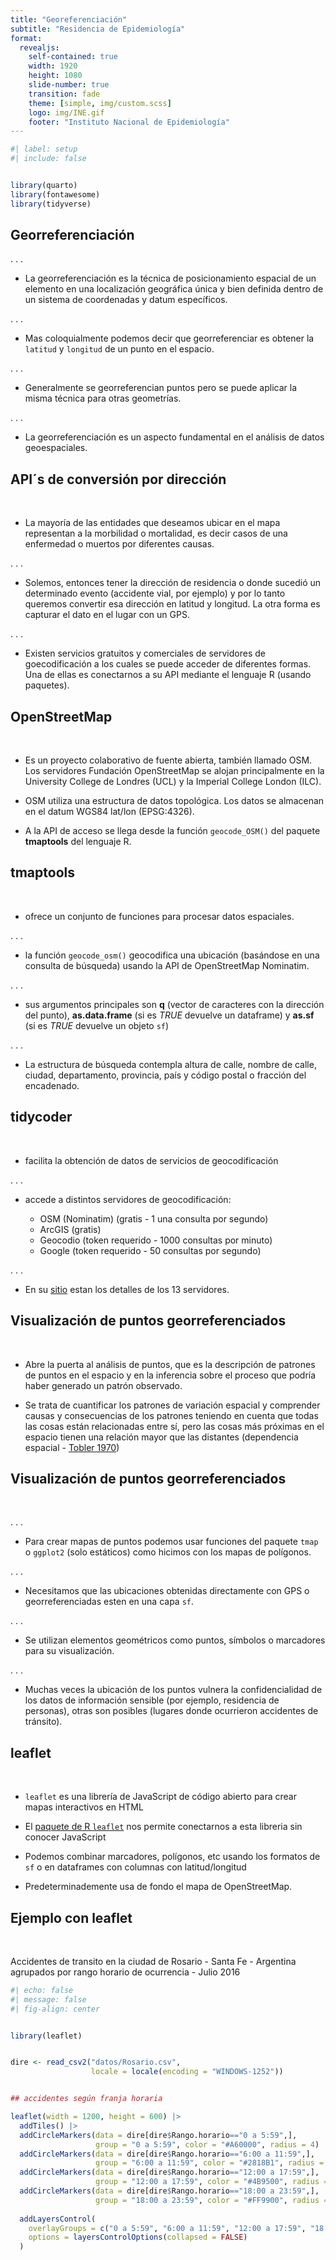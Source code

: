 ```yaml
---
title: "Georeferenciación"
subtitle: "Residencia de Epidemiología"
format: 
  revealjs:
    self-contained: true
    width: 1920
    height: 1080
    slide-number: true
    transition: fade
    theme: [simple, img/custom.scss]
    logo: img/INE.gif
    footer: "Instituto Nacional de Epidemiología"
---
```


```r
#| label: setup
#| include: false


library(quarto)
library(fontawesome)
library(tidyverse)
```


## Georreferenciación {.title-top}

. . . 

- La georreferenciación es la técnica de posicionamiento espacial de un elemento en una localización geográfica única y bien definida dentro de un sistema de coordenadas y datum específicos.

. . . 

- Mas coloquialmente podemos decir que georreferenciar es obtener la `latitud` y `longitud` de un punto en el espacio. 

. . . 

- Generalmente se georreferencian puntos pero se puede aplicar la misma técnica para otras geometrías.

. . . 

- La georreferenciación es un aspecto fundamental en el análisis de datos geoespaciales.


## API´s de conversión por dirección {.title-top}

<br>

- La mayoría de las entidades que deseamos ubicar en el mapa representan a la morbilidad  o mortalidad, es decir casos de una enfermedad o muertos por diferentes causas.

. . .



- Solemos, entonces tener la dirección de residencia o donde sucedió un determinado evento (accidente vial, por ejemplo) y por lo tanto queremos convertir esa dirección en latitud y longitud. La otra forma es capturar el dato en el lugar con un GPS.

. . .

- Existen servicios gratuitos y comerciales de servidores de goecodificación a los cuales se puede acceder de diferentes formas. Una de ellas es conectarnos a su API mediante el lenguaje R (usando paquetes).

## OpenStreetMap {.title-top}

<br>

::: {.fragment .fade-in-then-semi-out}

- Es un proyecto colaborativo de fuente abierta, también llamado OSM. Los servidores Fundación OpenStreetMap se alojan principalmente en la University College de Londres (UCL) y la Imperial College London (ILC).

:::

::: {.fragment .fade-in-then-semi-out}

- OSM utiliza una estructura de datos topológica. Los datos se almacenan en el datum WGS84 lat/lon (EPSG:4326).

:::

::: {.fragment .fade-in-then-semi-out}

- A la API de acceso se llega desde la función `geocode_OSM()` del paquete **tmaptools** del lenguaje R. 

:::

## tmaptools {.title-top}

<br>

- ofrece un conjunto de funciones para procesar datos espaciales.

. . .

- la función `geocode_osm()` geocodifica una ubicación (basándose en una consulta de búsqueda) usando la API de OpenStreetMap Nominatim.

. . .

- sus argumentos principales son **q** (vector de caracteres con la dirección del punto), **as.data.frame** (si es *TRUE* devuelve un dataframe) y **as.sf** (si es *TRUE* devuelve un objeto `sf`)  

. . .

- La estructura de búsqueda contempla altura de calle, nombre de calle, ciudad, departamento, provincia, país y código postal o fracción del encadenado.

## tidycoder {.title-top}

<br>

-  facilita la obtención de datos de servicios de geocodificación

. . .

- accede a distintos servidores de geocodificación:

  - OSM (Nominatim) (gratis - 1 una consulta por segundo)
  - ArcGIS (gratis)
  - Geocodio (token requerido - 1000 consultas por minuto)
  - Google (token requerido - 50 consultas por segundo)
  
. . .
  
- En su [sitio](https://jessecambon.github.io/tidygeocoder/articles/geocoder_services.html) estan los detalles de los 13 servidores.  
  

## Visualización de puntos georreferenciados{.title-top}

<br>

::: {.fragment .fade-in-then-semi-out}

- Abre la puerta al análisis de puntos, que es la descripción de patrones de puntos en el espacio y en la inferencia sobre el proceso que podría haber generado un patrón observado.

:::

::: {.fragment .fade-in-then-semi-out}

- Se trata de cuantificar los patrones de variación espacial y comprender causas y consecuencias de los patrones teniendo en cuenta que todas las cosas están relacionadas entre sí, pero las cosas más próximas en el espacio tienen una relación mayor que las distantes (dependencia espacial - [Tobler 1970](https://doi.org/10.2307/143141))

:::

## Visualización de puntos georreferenciados{.title-top}

<br>

. . .

- Para crear mapas de puntos podemos usar funciones del paquete `tmap` o `ggplot2` (solo estáticos) como hicimos con los mapas de polígonos.

. . .


- Necesitamos que las ubicaciones obtenidas directamente con GPS o georreferenciadas esten en una capa `sf`.

. . .


- Se utilizan elementos geométricos como puntos, símbolos o marcadores para su visualización.


. . .

- Muchas veces la ubicación de los puntos vulnera la confidencialidad de los datos de información sensible (por ejemplo, residencia de personas), otras son posibles (lugares donde ocurrieron accidentes de tránsito). 

## leaflet {.title-top}

<br>

::: {.fragment .fade-in-then-semi-out}

- `leaflet` es una librería de JavaScript de código abierto para crear mapas interactivos en HTML

:::

::: {.fragment .fade-in-then-semi-out}

- El [paquete de R `leaflet`](https://rstudio.github.io/leaflet/index.html) nos permite conectarnos a esta libreria sin conocer JavaScript 

:::

::: {.fragment .fade-in-then-semi-out}

- Podemos combinar marcadores, polígonos, etc usando los formatos de `sf` o en dataframes con columnas con latitud/longitud

:::

::: {.fragment .fade-in-then-semi-out}

- Predeterminademente usa de fondo el mapa de OpenStreetMap.

:::


## Ejemplo con leaflet {.title-top}

<br>

Accidentes de transito en la ciudad de Rosario - Santa Fe - Argentina agrupados por rango horario de ocurrencia - Julio 2016

```r
#| echo: false
#| message: false
#| fig-align: center


library(leaflet)


dire <- read_csv2("datos/Rosario.csv", 
                  locale = locale(encoding = "WINDOWS-1252")) 


## accidentes según franja horaria

leaflet(width = 1200, height = 600) |>
  addTiles() |>
  addCircleMarkers(data = dire[dire$Rango.horario=="0 a 5:59",], 
                   group = "0 a 5:59", color = "#A60000", radius = 4) |>
  addCircleMarkers(data = dire[dire$Rango.horario=="6:00 a 11:59",], 
                   group = "6:00 a 11:59", color = "#2818B1", radius = 4) |>
  addCircleMarkers(data = dire[dire$Rango.horario=="12:00 a 17:59",], 
                   group = "12:00 a 17:59", color = "#4B9500", radius = 4) |> 
  addCircleMarkers(data = dire[dire$Rango.horario=="18:00 a 23:59",], 
                   group = "18:00 a 23:59", color = "#FF9900", radius = 4) |>
  
  addLayersControl(
    overlayGroups = c("0 a 5:59", "6:00 a 11:59", "12:00 a 17:59", "18:00 a 23:59"),
    options = layersControlOptions(collapsed = FALSE)
  )

```

